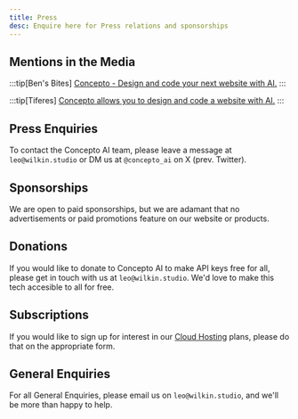 ```yaml
---
title: Press
desc: Enquire here for Press relations and sponsorships
---
```



## Mentions in the Media

<YouTube id="https://www.youtube.com/watch?v=6I7Z5Dj8k98" />

:::tip[Ben's Bites]
[Concepto - Design and code your next website with AI.](https://bensbites.beehiiv.com/p/daily-digest-china-japan)
:::

:::tip[Tiferes]
[Concepto allows you to design and code a website with AI.](https://tiferes.beehiiv.com/p/tiferes-ai-future-newsletter-issue-27#:~:text=Concepto%20allows%20you%20to%20design%20and%20code%20a%20website%20with%20AI.)
:::

## Press Enquiries

To contact the Concepto AI team, please leave a message at `leo@wilkin.studio` or DM us at `@concepto_ai` on X (prev. Twitter).

## Sponsorships

We are open to paid sponsorships, but we are adamant that no advertisements or paid promotions feature on our website or products.

## Donations

If you would like to donate to Concepto AI to make API keys free for all, please get in touch with us at `leo@wilkin.studio`. We'd love to make this tech accesible to all for free.

## Subscriptions

If you would like to sign up for interest in our [Cloud Hosting](https://concepto-docs.vercel.app/cloud-hosted/) plans, please do that on the appropriate form.

## General Enquiries

For all General Enquiries, please email us on `leo@wilkin.studio`, and we'll be more than happy to help.
